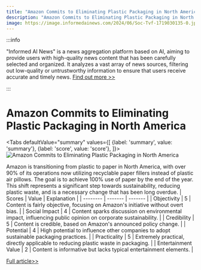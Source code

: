 ```yaml
---
title: "Amazon Commits to Eliminating Plastic Packaging in North America"
description: "Amazon Commits to Eliminating Plastic Packaging in North America"
image: https://image.informedainews.com/2024/06/Soc-Tvf-1719030135-0.jpg
---
```



:::info

"Informed AI News" is a news aggregation platform based on AI, aiming to provide users with high-quality news content that has been carefully selected and organized. It analyzes a vast array of news sources, filtering out low-quality or untrustworthy information to ensure that users receive accurate and timely news.  [Find out more >>](/)

:::

# Amazon Commits to Eliminating Plastic Packaging in North America


<Tabs
	defaultValue="summary"
	values={[
	{label: 'summary', value: 'summary'},
	{label: 'score', value: 'score'},
]}>
<TabItem value="summary">
<img
  src="https://image.informedainews.com/2024/06/Soc-Tvf-1719030135-0.jpg"
  alt="Amazon Commits to Eliminating Plastic Packaging in North America"
/>



Amazon is transitioning from plastic to paper in North America, with over 90% of its operations now utilizing recyclable paper fillers instead of plastic air pillows. The goal is to achieve 100% use of paper by the end of the year. This shift represents a significant step towards sustainability, reducing plastic waste, and is a necessary change that has been long overdue.
</TabItem>
<TabItem value="score">
	| Scores     | Value   | Explanation |
	| -------- | ------- | ------- |
	| Objectivity  | 5    | Content is fairly objective, focusing on Amazon's initiative without overt bias.    |
	| Social Impact | 4     | Content sparks discussion on environmental impact, influencing public opinion on corporate sustainability.    |
	| Credibility    | 5    | Content is credible, based on Amazon's announced policy change.    |
	| Potential    | 4    | High potential to influence other companies to adopt sustainable packaging practices.    |
	| Practicality    | 5    | Extremely practical, directly applicable to reducing plastic waste in packaging.    |
	| Entertainment Value    | 2    | Content is informative but lacks typical entertainment elements.    |
</TabItem>
</Tabs>

[Full article>>](https://www.ign.com/articles/amazon-is-ditching-plastic-in-its-packaging-in-north-america)

